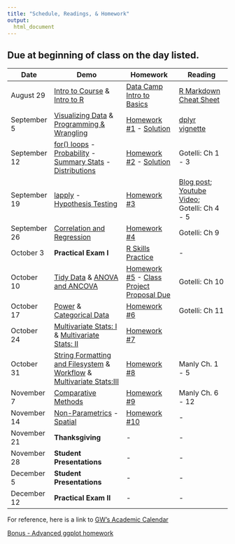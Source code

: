 ```yaml
---
title: "Schedule, Readings, & Homework" 
output: 
  html_document
---
```

 
## Due at beginning of class on the day listed. 


| Date  | Demo | Homework  | Reading |
| --------- | -------------------------  | ------------------ | ------------------ |
| August 29     | [Intro to Course](presentations/intro2course/intro2course.html) & [Intro to R](presentations/intro2R/intro2R.html)     | [Data Camp Intro to Basics](https://www.datacamp.com/courses/free-introduction-to-r) | [R Markdown Cheat Sheet](readings_pdf/rmarkdown-cheatsheet.pdf) |
| September 5   | [Visualizing Data](presentations_streamlined/visualization/visualization.html) & [Programming & Wrangling](presentations_streamlined/programming-wrangling/programming-wrangling.html) | [Homework #1](homework_assignment_1.html) - [Solution](homework_solutions/HW_1_solution.html) | [dplyr vignette](https://cran.r-project.org/web/packages/dplyr/vignettes/dplyr.html) |
| September 12  |  [for() loops](presentations_streamlined/for-loops/for-loops.html) - [Probability](presentations_streamlined/probability/probability.html) - [Summary Stats](presentations_streamlined/summary_stats/summary_stats.html)  - [Distributions](presentations_streamlined/distributions/distributions.html)  |  [Homework #2](homework_assignment_2.html) - [Solution](homework_solutions/HW_2_solution.html)| Gotelli: Ch 1 - 3 | - |
| September 19  |  [lapply](presentations/lapply/lapply.html) - [Hypothesis Testing](presentations/hypothesis_testing/hypothesis_testing.html) | [Homework #3](homework_assignment_3.html) | [Blog post](https://oikosjournal.wordpress.com/2011/10/11/frequentist-vs-bayesian-statistics-resources-to-help-you-choose/); [Youtube Video](https://youtu.be/42QuXLucH3Q); Gotelli: Ch 4 - 5 | - | 
| September 26  | [Correlation and Regression](presentations/regression/regression.html) | [Homework #4](homework_assignment_4.html) | Gotelli: Ch 9  | 
| October 3     | **Practical Exam I** | [R Skills Practice](R_Skills_Practice1.html) | - | - |
| October 10    | [Tidy Data](presentations/tidyR/tidyR.html) & [ANOVA and ANCOVA](presentations/ANOVA/ANOVA.html) |  [Homework #5]() - [Class Project Proposal Due](project_proposal_questions.html) | Gotelli: Ch 10  |
| October 17    | [Power](presentations/power_analysis/power_analysis.html) & [Categorical Data](presentations/categorical_data/categorical_data.html) | [Homework #6]() | Gotelli: Ch 11 | - |
| October 24    | [Multivariate Stats: I](presentations/Multivariate_I/Multivariate_I.html) & [Multivariate Stats: II](presentations/Multivariate_II/Multivariate_II.html) | [Homework #7]()  |   |
| October 31    | [String Formatting and Filesystem](presentations/String_Formatting_Filesystem/String_Formatting_Filesystem.html) & [Workflow](presentations/workflow/workflow.html) & [Multivariate Stats:III](presentations/Multivariate_III/Multivariate_III.html) | [Homework #8]() | Manly Ch. 1 - 5  |
| November 7    | [Comparative Methods](presentations/comparative_methods/comparative_methods.html)  | [Homework #9]()  | Manly Ch. 6 - 12 | 
| November 14   | [Non-Parametrics](presentations/nonparametrics/nonparametrics) - [Spatial](presentations/spatial/spatial.html)  | [Homework #10]() | - | - | 
| November	21  | **Thanksgiving** |  -| - | - |
| November 28   | **Student Presentations** | - | - |
| December 5    | **Student Presentations** | - | - |
| December 12   | **Practical Exam II** | - | - | - |

For reference, here is a link to [GW's Academic Calendar](https://www.gwu.edu/academic-calendar)

[Bonus - Advanced ggplot homework](advanced_ggplot_homework.html)

